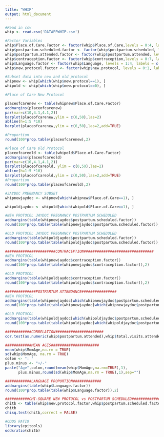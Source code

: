 ```yaml
---
title: "WHIP"
output: html_document
---
```


```r
#Read in csv
whip <- read.csv('DATAPPWHIP.csv')

#Factor Variables
whip$Place.of.Care.Factor <- factor(whip$Place.of.Care,levels = 0:4, labels = c("Lost to Follow Up","Jaydoc Pregnancy","HROB/KUOB","Other","Miscarriage"))
whip$postpartum.scheduled.factor <- factor(whip$postpartum.scheduled, levels = 0:1, labels = c("No","Yes"))
whip$postpartum.attended.factor <- factor(whip$postpartum.attended, levels = 0:1, labels = c("No","Yes"))
whip$contraception.factor <- factor(whip$contraception,levels = 0:7, labels = c("Not Discussed","Natural Family Planning","Oral Contraceptive Pills","IUD","Nexplanon","Depo Provera","Condoms","Other"))
whip$Language.factor <- factor(whip$Language, levels = 1:4, labels = c("English","Spanish","French","Other"))
whip$new.protocol.factor <- factor(whip$new.protocol, levels = 0:1, labels = c("Old","New"))
```

```r
#Subset data into new and old protocol
whipnew <- whip[which(whip$new.protocol==1), ]
whipold <- whip[which(whip$new.protocol==0), ]
```

```r
#Place of Care New Protocol

placeofcarenew <- table(whipnew$Place.of.Care.Factor)
addmargins(placeofcarenew)
par(mar=c(10,4.1,4.1,2))
barplot(placeofcarenew,ylim = c(0,50),las=2)
abline(h=1:5 *10)
barplot(placeofcarenew,ylim = c(0,50),las=2,add=TRUE)

#Proportion
round(100*prop.table(placeofcarenew),2)

#Place of Care Old Protocol
placeofcareold <- table(whipold$Place.of.Care.Factor)
addmargins(placeofcareold)
par(mar=c(10,4.1,4.1,2))
barplot(placeofcareold, ylim = c(0,50),las=2)
abline(h=1:5 *10)
barplot(placeofcareold,ylim = c(0,50),las=2,add=TRUE)
#Proportion
round(100*prop.table(placeofcareold),2)
```

```r
#JAYDOC PREGNANCY SUBSET
whipnewjaydoc <- whipnew[which(whipnew$Place.of.Care==1), ]

whipoldjaydoc <- whipold[which(whipold$Place.of.Care==1), ]
```

```r
#NEW PROTOCOL JAYDOC PREGNANCY POSTPARTUM SCHEDULED
addmargins(table(whipnewjaydoc$postpartum.scheduled.factor))
round(100*prop.table(table(whipnewjaydoc$postpartum.scheduled.factor)),2)
```

```r
#OLD PROTOCOL JAYDOC PREGNANCY POSTPARTUM SCHEDULED
addmargins(table(whipoldjaydoc$postpartum.scheduled.factor))
round(100*prop.table(table(whipoldjaydoc$postpartum.scheduled.factor)),2)
```

```r
#######################CONTRACEPTION################################
#NEW PROTOCOL
addmargins(table(whipnewjaydoc$contraception.factor))
round(100*prop.table(table(whipnewjaydoc$contraception.factor)),2)

#OLD PROTOCOL
addmargins(table(whipoldjaydoc$contraception.factor))
round(100*prop.table(table(whipoldjaydoc$contraception.factor)),2)

```

```r
##############POSTPARTUM ATTENDANCE################
#NEW PROTOCOL
addmargins(table(whipnewjaydoc[which(whipnewjaydoc$postpartum.scheduled == 1),]$postpartum.attended.factor))
round(100*prop.table(table(whipnewjaydoc[which(whipnewjaydoc$postpartum.scheduled == 1),]$postpartum.attended.factor)),2)

#OLD PROTOCOL
addmargins(table(whipoldjaydoc[which(whipoldjaydoc$postpartum.scheduled == 1),]$postpartum.attended.factor))
round(100*prop.table(table(whipoldjaydoc[which(whipoldjaydoc$postpartum.scheduled == 1),]$postpartum.attended.factor)),2)
```

```r
############CORRELATION######################
cor.test(as.numeric(whip$postpartum.attended),whip$total.visits.attended,use = c('pairwise.complete.obs'),method = c ("spearman"))

```

```r
############MEAN AGES######################
mean(whip$MomAge,na.rm = TRUE)
sd(whip$MomAge, na.rm = TRUE)
colon <- ": "
plus.minus <- "+/-"
paste("Age",colon,round(mean(whip$MomAge,na.rm=TRUE),1),
      plus.minus,round(sd(whip$MomAge,na.rm = TRUE),1),sep="")
```

```r
############LANGUAGE PROPORTION#############
addmargins(table(whip$Language.factor))
round(100*prop.table(table(whip$Language.factor)),2)
```

```r
###########CHI-SQUARE NEW PROTOCOL vs POSTPARTUM SCHEDULED###############
chitb <- table(whip$new.protocol.factor,whip$postpartum.scheduled.factor)
chitb
chisq.test(chitb,correct = FALSE)

#ODDS RATIO
library(epitools)
oddsratio(chitb)
```
